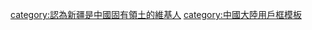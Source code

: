 {{Userbox
  |id= [[File:Xinjiang_in_China_(de-facto).svg|60px]]
  |id-c= #ffef50
  |info= '''這個用戶認為[[新疆]]是中國固有領土。'''
  |info-c = #ffef50
  |info-s= 9
  |border-c= #d06030
}}<includeonly>[[category:認為新疆是中國固有領土的維基人]]</includeonly><noinclude>
[[category:中國大陸用戶框模板]]
</noinclude>